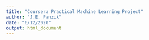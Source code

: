 ```yaml
---
title: "Coursera Practical Machine Learning Project"
author: "J.E. Panzik"
date: "6/12/2020"
output: html_document
---
```


